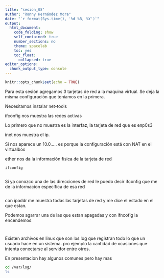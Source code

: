 ```yaml
---
title: "sesion_08"
author: "Ronny Hernández Mora"
date: "`r format(Sys.time(), '%d %B, %Y')`"
output:
  html_document:
    code_folding: show
    self_contained: true
    number_sections: no
    theme: spacelab
    toc: yes
    toc_float:
      collapsed: true
editor_options:
  chunk_output_type: console
---
```


```r
knitr::opts_chunk$set(echo = TRUE)
```

Para esta sesión agregamos 3 tarjetas de red a la maquina virtual.
Se deja la misma configuración que teníamos en la primera.

Necesitamos instalar net-tools

ifconfig nos muestra las redes activas

Lo primero que no muestra es la interfaz, la tarjeta de red que es enp0s3

inet nos muestra el ip.

Si nos aparece un 10.0..... es porque la configuración está
con NAT en el virtualbox

ether nos da la información física de la tarjeta de red




```bash
ifconfig
```

```bash

```


Si ya conozco una de las direcciones de red le puedo decir ifconfig que
me de la informacion específica de esa red
```bash

```

con ipaddr me muestra todas las tarjetas de red y me dice el estado en el 
que estan.

Podemos agarrar una de las que estan apagadas y con ifncofig la encendemos
```bash

```

```bash

```
 Existen archivos en linux que son los log que registran todo lo que un
 usuario hace en un sistema. pro ejemplo la cantidad de ocasiones que intenta
 conectarse al servidor entre otros.
 
 En presentacion hay algunos comunes pero hay mas
 
```bash
cd /var/log/
ls
```

```bash

```

```bash

```



